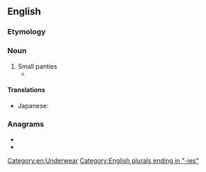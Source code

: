 ==English==

===Etymology===
{{blend|en|scant|panties}}

===Noun===
{{en-noun|-}}

# Small panties
#* {{quote-book|year=1955|author=[[w:Vladimir Nabokov|Vladimir Nabokov]]|title=[[w:Lolita|Lolita]]
|passage=...and what little girl would not like to whirl in a circular skirt and '''scanties'''?}}

====Translations====
{{trans-top|small panties}}
* Japanese: {{t|ja|スキャンティー|tr=sukyantī}}
{{trans-mid}}
{{trans-bottom}}

===Anagrams===
* {{l|en|acnestis}}
* {{l|en|cineasts}}

[[Category:en:Underwear]]
[[Category:English plurals ending in "-ies"]]